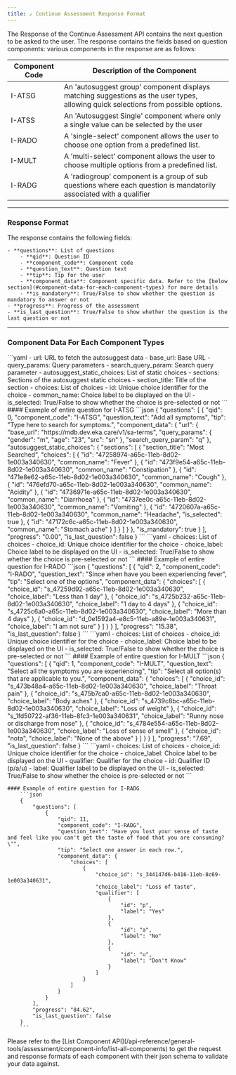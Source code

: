 ```yaml
---
title: ↙️ Continue Assessment Response Format
---
```


The Response of the Continue Assessment API contains the next question to be asked to the user. The response contains the fields based on question components:
various components in the response are as follows:

| Component Code  |  Description of the Component | 
|-----------------|-------------------------------|
| I-ATSG | An 'autosuggest group' component displays matching suggestions as the user types, allowing quick selections from possible options.  |
| I-ATSS | An 'Autosuggest Single' component where only a single value can be selected by the user |
| I-RADO | A 'single-select' component allows the user to choose one option from a predefined list. |
| I-MULT | A 'multi-select' component allows the user to choose multiple options from a predefined list. |
| I-RADG | A 'radiogroup' component is a group of sub questions where each question is mandatorily associated with a <Tooltip tip="A 'qualifier' uses 'p/a/u' to denote 'present', 'absent', or 'unknown' statuses in medical data when standard radio or multi-select components don't accommodate the 'unknown' option.">qualifier</Tooltip>  |

---
### Response Format
The response contains the following fields:

    - **questions**: List of questions
        - **qid**: Question ID
        - **component_code**: Component code
        - **question_text**: Question text
        - **tip**: Tip for the user
        - **component_data**: Component specific data. Refer to the [below section](#component-data-for-each-component-types) for more details
        - **is_mandatory**: True/False to show whether the question is mandatory to answer or not
    - **progress**: Progress of the assessment
    - **is_last_question**: True/False to show whether the question is the last question or not

---
### Component Data For Each Component Types
<Tabs id="component_data">
  <Tab title="🔍 I-ATSG">
    <Card title="component_data for I-ATSG">
        ```yaml
            - url: URL to fetch the autosuggest data
                - base_url: Base URL
                - query_params: Query parameters
                - search_query_param: Search query parameter
            - autosuggest_static_choices: List of static choices
                - sections: Sections of the autosuggest static choices
                    - section_title: Title of the section
                    - choices: List of choices
                        - id: Unique choice identifier for the choice
                        - common_name: Choice label to be displayed on the UI
                        - is_selected: True/False to show whether the choice is pre-selected or not
            ```
        </Card>
    #### Example of entire question for I-ATSG
        ```json
        {
            "questions": [
                {
                    "qid": 0,
                    "component_code": "I-ATSG",
                    "question_text": "Add all symptoms",
                    "tip": "Type here to search for symptoms.",
                    "component_data": {
                        "url": {
                            "base_url": "https://mdb.dev.eka.care/v1/sa-terms",
                            "query_params": {
                                "gender": "m",
                                "age": "23",
                                "src": "sn"
                            },
                            "search_query_param": "q"
                        },
                        "autosuggest_static_choices": {
                            "sections": [
                                {
                                    "section_title": "Most Searched",
                                    "choices": [
                                        {
                                            "id": "47258974-a65c-11eb-8d02-1e003a340630",
                                            "common_name": "Fever"
                                        },
                                        {
                                            "id": "473f9e54-a65c-11eb-8d02-1e003a340630",
                                            "common_name": "Constipation"
                                        },
                                        {
                                            "id": "471e8e62-a65c-11eb-8d02-1e003a340630",
                                            "common_name": "Cough"
                                        },
                                        {
                                            "id": "476efd70-a65c-11eb-8d02-1e003a340630",
                                            "common_name": "Acidity"
                                        },
                                        {
                                            "id": "4736971e-a65c-11eb-8d02-1e003a340630",
                                            "common_name": "Diarrhoea"
                                        },
                                        {
                                            "id": "4737ee0c-a65c-11eb-8d02-1e003a340630",
                                            "common_name": "Vomiting"
                                        },
                                        {
                                            "id": "4720607a-a65c-11eb-8d02-1e003a340630",
                                            "common_name": "Headache",
                                            "is_selected": true
                                        },
                                        {
                                            "id": "47172c6c-a65c-11eb-8d02-1e003a340630",
                                            "common_name": "Stomach ache"
                                        }
                                    ]
                                }
                            ]
                        }
                    },
                    "is_mandatory": true
                }
            ],
            "progress": "0.00",
            "is_last_question": false
        }
        ```

  </Tab>
  <Tab title="☑️ Single-Select(I-RADO)">
    <Card title="component_data for I-RADO">
        ```yaml
        - choices: List of choices
            - choice_id: Unique choice identifier for the choice
            - choice_label: Choice label to be displayed on the UI
            - is_selected: True/False to show whether the choice is pre-selected or not
        ```
    </Card>
    #### Example of entire question for I-RADO
        ```json
        {
            "questions": [
                {
                    "qid": 2,
                    "component_code": "I-RADO",
                    "question_text": "Since when have you been experiencing fever",
                    "tip": "Select one of the options",
                    "component_data": {
                        "choices": [
                            {
                                "choice_id": "s_47259d92-a65c-11eb-8d02-1e003a340630",
                                "choice_label": "Less than 1 day"
                            },
                            {
                                "choice_id": "s_4725b232-a65c-11eb-8d02-1e003a340630",
                                "choice_label": "1 day to 4 days"
                            },
                            {
                                "choice_id": "s_4725c6a0-a65c-11eb-8d02-1e003a340630",
                                "choice_label": "More than 4 days"
                            },
                            {
                                "choice_id": "d_0e1592a4-e8c5-11eb-a89e-1e003a340631",
                                "choice_label": "I am not sure"
                            }
                        ]
                    }
                }
            ],
            "progress": "15.38",
            "is_last_question": false
        }
        ```
  </Tab>
  <Tab title="🔢 Multi-Select(I-MULT)">
    <Card title="component_data for I-MULT">
        ```yaml
        - choices: List of choices
            - choice_id: Unique choice identifier for the choice
            - choice_label: Choice label to be displayed on the UI
            - is_selected: True/False to show whether the choice is pre-selected or not
        ```
    </Card>
    #### Example of entire question for I-MULT
        ```json
        {
            "questions": [
                {
                    "qid": 1,
                    "component_code": "I-MULT",
                    "question_text": "Select all the symptoms you are experiencing",
                    "tip": "Select all option(s) that are applicable to you.",
                    "component_data": {
                        "choices": [
                            {
                                "choice_id": "s_473b48a4-a65c-11eb-8d02-1e003a340630",
                                "choice_label": "Throat pain"
                            },
                            {
                                "choice_id": "s_475b7ca0-a65c-11eb-8d02-1e003a340630",
                                "choice_label": "Body aches"
                            },
                            {
                                "choice_id": "s_4739c8bc-a65c-11eb-8d02-1e003a340630",
                                "choice_label": "Loss of weight"
                            },
                            {
                                "choice_id": "s_1fd50722-af36-11eb-8fc3-1e003a340631",
                                "choice_label": "Runny nose or discharge from nose"
                            },
                            {
                                "choice_id": "s_4784e554-a65c-11eb-8d02-1e003a340630",
                                "choice_label": "Loss of sense of smell"
                            },
                            {
                                "choice_id": "nota",
                                "choice_label": "None of the above"
                            }
                        ]
                    }
                }
            ],
            "progress": "7.69",
            "is_last_question": false
        }
        ```
  </Tab>
  <Tab title="◉ Radio Group(I-RADG)">
    <Card title="component_data for I-RADG">
        ```yaml
        - choices: List of choices
            - choice_id: Unique choice identifier for the choice
            - choice_label: Choice label to be displayed on the UI
            - qualifier: Qualifier for the choice
                - id: Qualifier ID (p/a/u)
                - label: Qualifier label to be displayed on the UI
                - is_selected: True/False to show whether the choice is pre-selected or not
        ```
    </Card>

    #### Example of entire question for I-RADG
        ```json
        {
            "questions": [
                {
                    "qid": 11,
                    "component_code": "I-RADG",
                    "question_text": "Have you lost your sense of taste and feel like you can't get the taste of food that you are consuming?\"",
                    "tip": "Select one answer in each row.",
                    "component_data": {
                        "choices": [
                            {
                                "choice_id": "s_344147d6-b416-11eb-8c69-1e003a340631",
                                "choice_label": "Loss of taste",
                                "qualifier": [
                                    {
                                        "id": "p",
                                        "label": "Yes"
                                    },
                                    {
                                        "id": "a",
                                        "label": "No"
                                    },
                                    {
                                        "id": "u",
                                        "label": "Don't Know"
                                    }
                                ]
                            }
                        ]
                    }
                }
            ],
            "progress": "84.62",
            "is_last_question": false
        }
        ```
  </Tab>
</Tabs>

<Tip>
Please refer to the [List Component API](/api-reference/general-tools/assessment/component-info/list-all-components) to get the request and response formats of each component with their json schema to validate your data against.
</Tip>